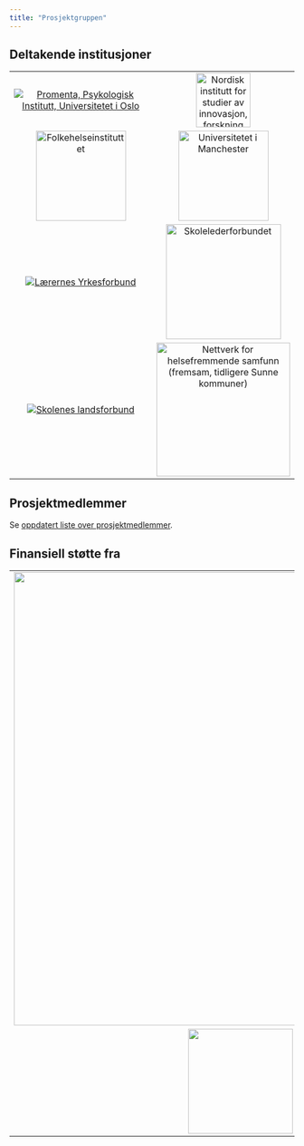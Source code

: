 ```yaml
---
title: "Prosjektgruppen"
---
```


## Deltakende institusjoner

|                                                                                                                 |                                                                                                                                         |
|:-------------------------------------:|:-------------------------------:|
|  [![Promenta, Psykologisk Institutt, Universitetet i Oslo](_images/UiO.svg)](https://www.sv.uio.no/promenta/)   |       [![Nordisk institutt for studier av innovasjon, forskning og utdanning](_images/NIFU.png){width="96"}](https://www.nifu.no)       |
|                        [![Folkehelseinstituttet](_images/FHI.svg){width="159"}](https://www.fhi.no/)                         |                  [![Universitetet i Manchester](_images/UoManchester.png){width="159"}](https://www.manchester.ac.uk)                   |
| [![Lærernes Yrkesforbund](_images/Larernes_Yrkesforbund.png)](https://www.delta.no/yrke/laerernes-yrkesforbund) |               [![Skolelederforbundet](_images/Skolelederforbundet.png){width="203"}](https://www.skolelederforbundet.no/)               |
|         [![Skolenes landsforbund](_images/Skolenes_landsforbund.png)](https://skoleneslandsforbund.no/)         | [![Nettverk for helsefremmende samfunn (fremsam, tidligere Sunne kommuner)](_images/fremsam.png){width="236"}](https://www.fremsam.no/) |

## Prosjektmedlemmer

Se [oppdatert liste over prosjektmedlemmer](https://www.sv.uio.no/psi/english/research/projects/heals/index.html).

## Finansiell støtte fra

|
|:-----:|:----:|
|  [![](_images/ERC.png){fig-alt="ERC" fig-align="center" width="800"}](https://erc.europa.eu/homepage) | [![](_images/NFR.svg){fig-alt="NFR" fig-align="center" width="300"}](https://www.forskningsradet.no/) |
|  [![](_images/Dam.png){fig-align="center" width="185"}](https://dam.no/organisasjoner/radet-for-psykisk-helse/)  | [![](_images/Radet_for_psykisk_helse.png){alt="Rådet for psykisk helse" fig-align="center" }](https://dam.no/organisasjoner/radet-for-psykisk-helse/) |
